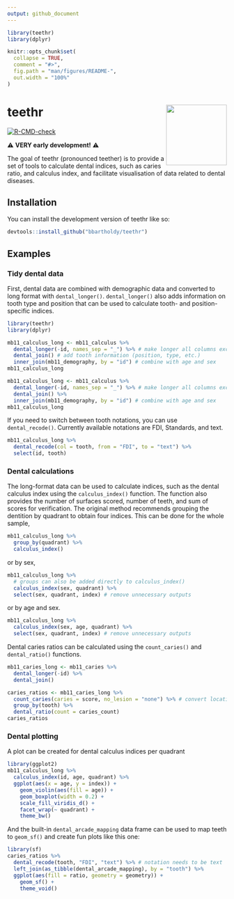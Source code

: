 ```yaml
---
output: github_document
---
```


<!-- README.md is generated from README.Rmd. Please edit that file -->

```r
library(teethr)
library(dplyr)

knitr::opts_chunk$set(
  collapse = TRUE,
  comment = "#>",
  fig.path = "man/figures/README-",
  out.width = "100%"
)
```

# teethr <img src="man/figures/logo.png" align="right" height="139" alt="" />

<!-- badges: start -->
[![R-CMD-check](https://github.com/bbartholdy/teethr/actions/workflows/R-CMD-check.yaml/badge.svg)](https://github.com/bbartholdy/teethr/actions/workflows/R-CMD-check.yaml)
<!-- badges: end -->

⚠️ **VERY early development!** ⚠️

The goal of teethr (pronounced teether) is to provide a set of tools to calculate
dental indices, such as caries ratio, and calculus index, and facilitate
visualisation of data related to dental diseases.

## Installation

You can install the development version of teethr like so:

``` r
devtools::install_github("bbartholdy/teethr")
```

## Examples

### Tidy dental data

First, dental data are combined with demographic data and converted to long format with
`dental_longer()`. `dental_longer()` also adds information on tooth type and
position that can be used to calculate tooth- and position-specific indices.

```r
library(teethr)
library(dplyr)

mb11_calculus_long <- mb11_calculus %>% 
  dental_longer(-id, names_sep = "_") %>% # make longer all columns except 'id'
  dental_join() # add tooth information (position, type, etc.)
  inner_join(mb11_demography, by = "id") # combine with age and sex
mb11_calculus_long
```

```r
mb11_calculus_long <- mb11_calculus %>% 
  dental_longer(-id, names_sep = "_") %>% # make longer all columns except 'id'
  dental_join() %>%
  inner_join(mb11_demography, by = "id") # combine with age and sex
mb11_calculus_long
```

If you need to switch between tooth notations, you can use `dental_recode()`.
Currently available notations are FDI, Standards, and text.

```r
mb11_calculus_long %>%
  dental_recode(col = tooth, from = "FDI", to = "text") %>%
  select(id, tooth)
```

### Dental calculations

The long-format data can be used to calculate indices, such as the dental calculus
index using the `calculus_index()` function. The function also provides the number
of surfaces scored, number of teeth, and sum of scores for verification. The
original method recommends grouping the dentition by quadrant to obtain four
indices. This can be done for the whole sample,

```r
mb11_calculus_long %>%
  group_by(quadrant) %>% 
  calculus_index()
```

or by sex,

```r
mb11_calculus_long %>%
  # groups can also be added directly to calculus_index()
  calculus_index(sex, quadrant) %>% 
  select(sex, quadrant, index) # remove unnecessary outputs
```

or by age and sex.

```r
mb11_calculus_long %>%
  calculus_index(sex, age, quadrant) %>% 
  select(sex, quadrant, index) # remove unnecessary outputs
```

Dental caries ratios can be calculated using the `count_caries()` and `dental_ratio()` functions.

```r
mb11_caries_long <- mb11_caries %>% 
  dental_longer(-id) %>%
  dental_join()

caries_ratios <- mb11_caries_long %>% 
  count_caries(caries = score, no_lesion = "none") %>% # convert location to lesion count
  group_by(tooth) %>% 
  dental_ratio(count = caries_count)
caries_ratios
```

### Dental plotting

A plot can be created for dental calculus indices per quadrant

```r
library(ggplot2)
mb11_calculus_long %>% 
  calculus_index(id, age, quadrant) %>% 
  ggplot(aes(x = age, y = index)) +
    geom_violin(aes(fill = age)) +
    geom_boxplot(width = 0.2) +
    scale_fill_viridis_d() +
    facet_wrap(~ quadrant) +
    theme_bw()
```

And the built-in `dental_arcade_mapping` data frame can be used to map teeth to `geom_sf()`
and create fun plots like this one:

```r
library(sf)
caries_ratios %>%
  dental_recode(tooth, "FDI", "text") %>% # notation needs to be text
  left_join(as_tibble(dental_arcade_mapping), by = "tooth") %>%
  ggplot(aes(fill = ratio, geometry = geometry)) +
    geom_sf() +
    theme_void()
```
